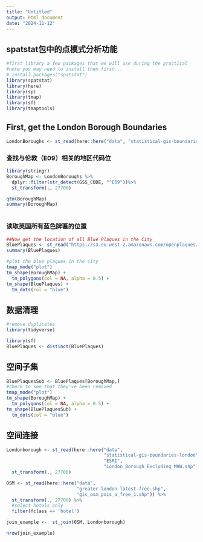 ```yaml
---
title: "Untitled"
output: html_document
date: "2024-11-12"
---
```


## spatstat包中的点模式分析功能

```r
#first library a few packages that we will use during the practical
#note you may need to install them first...
# install.packages("spatstat")
library(spatstat)
library(here)
library(sp)
library(tmap)
library(sf)
library(tmaptools)

```

## First, get the London Borough Boundaries

```r
LondonBoroughs <- st_read(here::here("data", "statistical-gis-boundaries-london", "ESRI", "London_Borough_Excluding_MHW.shp"))
```

### 查找与伦敦（E09）相关的地区代码位
```r
library(stringr)
BoroughMap <- LondonBoroughs %>%
  dplyr::filter(str_detect(GSS_CODE, "^E09"))%>%
  st_transform(., 27700)

qtm(BoroughMap)
summary(BoroughMap)



```
### 读取英国所有蓝色牌匾的位置
```r
##Now get the location of all Blue Plaques in the City
BluePlaques <- st_read("https://s3.eu-west-2.amazonaws.com/openplaques/open-plaques-london-2018-04-08.geojson")
summary(BluePlaques)

#plot the blue plaques in the city
tmap_mode("plot")
tm_shape(BoroughMap) +
  tm_polygons(col = NA, alpha = 0.5) +
tm_shape(BluePlaques) +
  tm_dots(col = "blue")
```
## 数据清理
```r
#remove duplicates
library(tidyverse)

library(sf)
BluePlaques <- distinct(BluePlaques)
```
## 空间子集
```r
BluePlaquesSub <- BluePlaques[BoroughMap,]
#check to see that they've been removed
tmap_mode("plot")
tm_shape(BoroughMap) +
  tm_polygons(col = NA, alpha = 0.5) +
tm_shape(BluePlaquesSub) +
  tm_dots(col = "blue")
```

## 空间连接
```r
Londonborough <- st_read(here::here("data",
                                    "statistical-gis-boundaries-london", 
                                    "ESRI", 
                                    "London_Borough_Excluding_MHW.shp"))%>%
  st_transform(., 27700)

OSM <- st_read(here::here("data",
                          "greater-london-latest-free.shp", 
                          "gis_osm_pois_a_free_1.shp")) %>%
  st_transform(., 27700) %>%
  #select hotels only
  filter(fclass == 'hotel')

join_example <-  st_join(OSM, Londonborough)

nrow(join_example)

```





